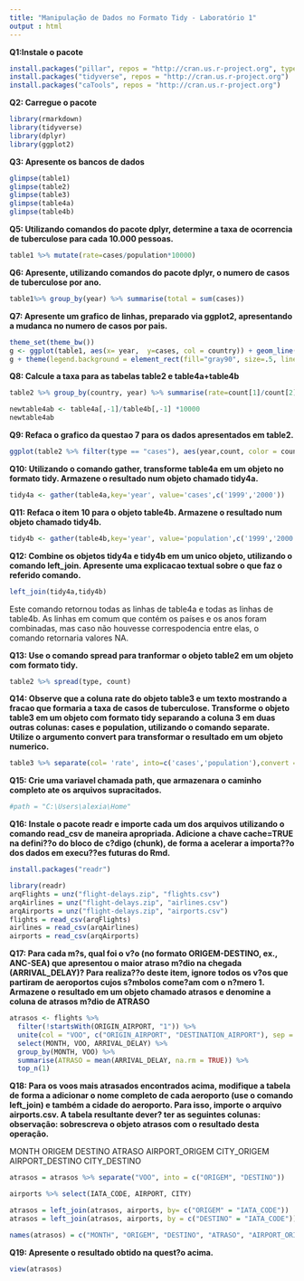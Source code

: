 ```yaml
---
title: "Manipulação de Dados no Formato Tidy - Laboratório 1"
output : html
---
```


**Q1:Instale o pacote**
```r
install.packages("pillar", repos = "http://cran.us.r-project.org", type = "win.binary")
install.packages("tidyverse", repos = "http://cran.us.r-project.org")
install.packages("caTools", repos = "http://cran.us.r-project.org")
```

**Q2: Carregue o pacote**
```r
library(rmarkdown)
library(tidyverse)
library(dplyr)
library(ggplot2)
```
**Q3: Apresente os bancos de dados**

```r
glimpse(table1)
glimpse(table2)
glimpse(table3)
glimpse(table4a)
glimpse(table4b)
```


**Q5: Utilizando comandos do pacote dplyr, determine a taxa de ocorrencia de tuberculose para cada 10.000 pessoas.**

```r
table1 %>% mutate(rate=cases/population*10000)

```

**Q6: Apresente, utilizando comandos do pacote dplyr, o numero de casos de tuberculose por ano.**
```r

table1%>% group_by(year) %>% summarise(total = sum(cases))
```

**Q7: Apresente um grafico de linhas, preparado via ggplot2, apresentando a mudanca no numero de casos por pais.**
```r
theme_set(theme_bw())
g <- ggplot(table1, aes(x= year,  y=cases, col = country)) + geom_line() + scale_x_continuous(breaks = c(1999, 1999,1999, 1999,2000))
g + theme(legend.background = element_rect(fill="gray90", size=.5, linetype="dotted"))

```

**Q8: Calcule a taxa para as tabelas table2 e table4a+table4b**

```r
table2 %>% group_by(country, year) %>% summarise(rate=count[1]/count[2]*10000)

newtable4ab <- table4a[,-1]/table4b[,-1] *10000
newtable4ab


```


**Q9: Refaca o grafico da questao 7 para os dados apresentados em table2.**
```r
ggplot(table2 %>% filter(type == "cases"), aes(year,count, color = country)) + geom_line()

```

**Q10: Utilizando o comando gather, transforme table4a em um objeto no formato tidy. Armazene o resultado num objeto chamado  tidy4a.**
```r

tidy4a <- gather(table4a,key='year', value='cases',c('1999','2000'))
```

**Q11: Refaca o item 10 para o objeto table4b. Armazene o resultado num objeto chamado tidy4b.**
```r
tidy4b <- gather(table4b,key='year', value='population',c('1999','2000'))

```

**Q12: Combine os objetos tidy4a e tidy4b em um unico objeto, utilizando o comando left_join. Apresente uma explicacao textual sobre o que faz o referido comando.**

```r
left_join(tidy4a,tidy4b)
```
Este comando retornou todas as linhas de table4a e todas as linhas de table4b. As linhas em comum que contém os países e os anos foram combinadas, mas caso não houvesse correspodencia entre elas, o comando retornaria valores NA.

**Q13: Use o comando spread para tranformar o objeto table2 em um objeto com formato tidy.**

```r

table2 %>% spread(type, count)
```

**Q14: Observe que a coluna rate do objeto table3 e um texto mostrando a fracao que formaria a taxa de casos de tuberculose. Transforme o objeto table3 em um objeto com formato tidy separando a coluna 3 em duas outras colunas: cases e population, utilizando o comando separate. Utilize o argumento convert para transformar o resultado em um objeto numerico.**

```r
table3 %>% separate(col= 'rate', into=c('cases','population'),convert = TRUE)

```

**Q15: Crie uma variavel chamada path, que armazenara o caminho completo ate os arquivos supracitados.**


```r
#path = "C:\Users\alexia\Home"
```

**Q16: Instale o pacote readr e importe cada um dos arquivos utilizando o comando read_csv de maneira apropriada. Adicione a chave  cache=TRUE na defini??o do bloco de c?digo (chunk), de forma a acelerar a importa??o dos dados em execu??es futuras do Rmd.**

```r
install.packages("readr")
``` 

```r
library(readr)
arqFlights = unz("flight-delays.zip", "flights.csv")
arqAirlines = unz("flight-delays.zip", "airlines.csv")
arqAirports = unz("flight-delays.zip", "airports.csv")
flights = read_csv(arqFlights)
airlines = read_csv(arqAirlines)
airports = read_csv(arqAirports)

```

**Q17: Para cada m?s, qual foi o v?o (no formato ORIGEM-DESTINO, ex., ANC-SEA) que apresentou o maior atraso m?dio na chegada (ARRIVAL_DELAY)? Para realiza??o deste item, ignore todos os v?os que partiram de aeroportos cujos s?mbolos come?am com o n?mero 1. Armazene o resultado em um objeto chamado atrasos e denomine a coluna de atrasos m?dio de ATRASO**

```r
atrasos <- flights %>% 
  filter(!startsWith(ORIGIN_AIRPORT, "1")) %>% 
  unite(col = "VOO", c("ORIGIN_AIRPORT", "DESTINATION_AIRPORT"), sep = "-") %>%
  select(MONTH, VOO, ARRIVAL_DELAY) %>%
  group_by(MONTH, VOO) %>%
  summarise(ATRASO = mean(ARRIVAL_DELAY, na.rm = TRUE)) %>%
  top_n(1)
```

**Q18: Para os voos mais atrasados encontrados acima, modifique a tabela de forma a adicionar o nome completo de cada aeroporto (use o comando left_join) e também a cidade do aeroporto. Para isso, importe o arquivo airports.csv. A tabela resultante dever? ter as seguintes colunas:
observação: sobrescreva o objeto atrasos com o resultado desta operação.**

MONTH
ORIGEM
DESTINO
ATRASO
AIRPORT_ORIGEM
CITY_ORIGEM
AIRPORT_DESTINO
CITY_DESTINO
```r
atrasos = atrasos %>% separate("VOO", into = c("ORIGEM", "DESTINO"))

airports %>% select(IATA_CODE, AIRPORT, CITY)

atrasos = left_join(atrasos, airports, by= c("ORIGEM" = "IATA_CODE"))
atrasos = left_join(atrasos, airports, by = c("DESTINO" = "IATA_CODE"))

names(atrasos) = c("MONTH", "ORIGEM", "DESTINO", "ATRASO", "AIRPORT_ORIGEM", "CITY_ORIGEM", "AIRPORT_DESTINO", "CITY_DESTINO")
``` 
**Q19: Apresente o resultado obtido na quest?o acima.**

```r
view(atrasos)
```

